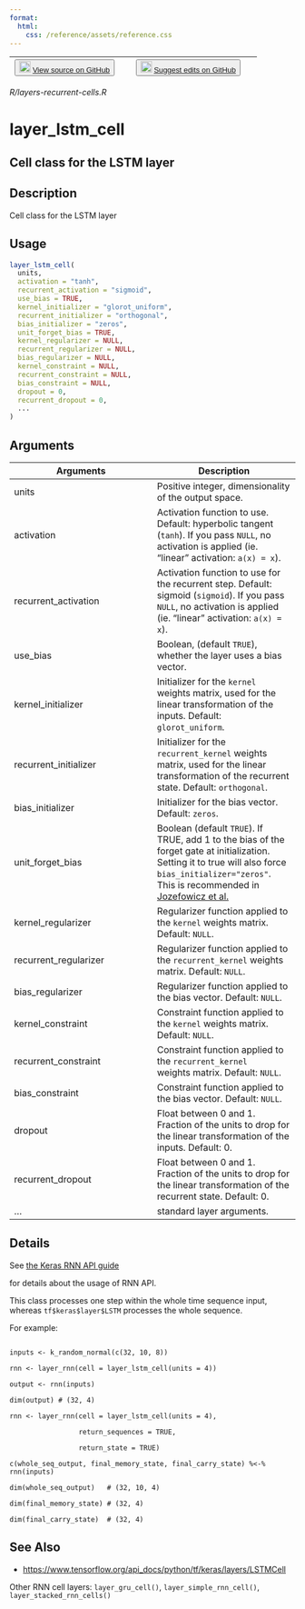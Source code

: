 ```yaml
---
format:
  html:
    css: /reference/assets/reference.css
---
```


| <button class="button"> ![](/reference/assets/GitHub-Mark-32px.png){width="20"} [View source on GitHub](https://github.com/rstudio/keras//blob/main/R/layers-recurrent-cells.R) </button> | <button class="button"> ![](/reference/assets/GitHub-Mark-32px.png){width="20"} [Suggest edits on GitHub](https://github.com/rstudio/keras//edit/main/R/layers-recurrent-cells.R) </button> |
|:------------------------------:|:--------------------------------------:|

*R/layers-recurrent-cells.R*

# layer_lstm_cell

## Cell class for the LSTM layer

## Description
Cell class for the LSTM layer 


## Usage
```r
layer_lstm_cell( 
  units, 
  activation = "tanh", 
  recurrent_activation = "sigmoid", 
  use_bias = TRUE, 
  kernel_initializer = "glorot_uniform", 
  recurrent_initializer = "orthogonal", 
  bias_initializer = "zeros", 
  unit_forget_bias = TRUE, 
  kernel_regularizer = NULL, 
  recurrent_regularizer = NULL, 
  bias_regularizer = NULL, 
  kernel_constraint = NULL, 
  recurrent_constraint = NULL, 
  bias_constraint = NULL, 
  dropout = 0, 
  recurrent_dropout = 0, 
  ... 
) 
```

## Arguments
|Arguments|Description|
|---|---|
| units | Positive integer, dimensionality of the output space. |
| activation | Activation function to use. Default: hyperbolic tangent (`tanh`). If you pass `NULL`, no activation is applied (ie. "linear" activation: `a(x) = x`). |
| recurrent_activation | Activation function to use for the recurrent step. Default: sigmoid (`sigmoid`). If you pass `NULL`, no activation is applied (ie. "linear" activation: `a(x) = x`). |
| use_bias | Boolean, (default `TRUE`), whether the layer uses a bias vector. |
| kernel_initializer | Initializer for the `kernel` weights matrix, used for the linear transformation of the inputs. Default: `glorot_uniform`. |
| recurrent_initializer | Initializer for the `recurrent_kernel` weights matrix, used for the linear transformation of the recurrent state. Default: `orthogonal`. |
| bias_initializer | Initializer for the bias vector. Default: `zeros`. |
| unit_forget_bias | Boolean (default `TRUE`). If TRUE, add 1 to the bias of the forget gate at initialization. Setting it to true will also force `bias_initializer="zeros"`. This is recommended in [Jozefowicz et al.](https://proceedings.mlr.press/v37/jozefowicz15.pdf) |
| kernel_regularizer | Regularizer function applied to the `kernel` weights matrix. Default: `NULL`. |
| recurrent_regularizer | Regularizer function applied to the `recurrent_kernel` weights matrix. Default: `NULL`. |
| bias_regularizer | Regularizer function applied to the bias vector. Default: `NULL`. |
| kernel_constraint | Constraint function applied to the `kernel` weights matrix. Default: `NULL`. |
| recurrent_constraint | Constraint function applied to the `recurrent_kernel`<br>weights matrix. Default: `NULL`. |
| bias_constraint | Constraint function applied to the bias vector. Default: `NULL`. |
| dropout | Float between 0 and 1. Fraction of the units to drop for the linear transformation of the inputs. Default: 0. |
| recurrent_dropout | Float between 0 and 1. Fraction of the units to drop for the linear transformation of the recurrent state. Default: 0. |
| ... | standard layer arguments. |

## Details

See [the Keras RNN API guide](https://www.tensorflow.org/guide/keras/rnn)

for details about the usage of RNN API. 

This class processes one step within the whole time sequence input, whereas `tf$keras$layer$LSTM` processes the whole sequence. 

For example: 

```

inputs <- k_random_normal(c(32, 10, 8)) 

rnn <- layer_rnn(cell = layer_lstm_cell(units = 4)) 

output <- rnn(inputs) 

dim(output) # (32, 4) 

rnn <- layer_rnn(cell = layer_lstm_cell(units = 4), 

                 return_sequences = TRUE, 

                 return_state = TRUE) 

c(whole_seq_output, final_memory_state, final_carry_state) %<-% rnn(inputs) 

dim(whole_seq_output)   # (32, 10, 4) 

dim(final_memory_state) # (32, 4) 

dim(final_carry_state)  # (32, 4) 

```





## See Also

- [https://www.tensorflow.org/api_docs/python/tf/keras/layers/LSTMCell](https://www.tensorflow.org/api_docs/python/tf/keras/layers/LSTMCell)

Other RNN cell layers:  `layer_gru_cell()`, `layer_simple_rnn_cell()`, `layer_stacked_rnn_cells()`


